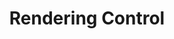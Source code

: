 ---
title: Rendering Control
description: Learn how to control the rendering of components in Reactter.
sidebar:
  order: 2
  badge:
    text: flutter
---